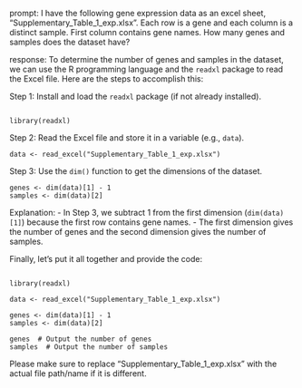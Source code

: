 prompt:
I have the following gene expression data as an excel sheet,  "Supplementary_Table_1_exp.xlsx". Each row is a gene and each column is a distinct sample. First column contains gene names. How many genes and samples does the dataset have?

response:
To determine the number of genes and samples in the dataset, we can use the R programming language and the `readxl` package to read the Excel file. Here are the steps to accomplish this:

Step 1: Install and load the `readxl` package (if not already installed).

```

library(readxl)
```

Step 2: Read the Excel file and store it in a variable (e.g., `data`).

```
data <- read_excel("Supplementary_Table_1_exp.xlsx")
```

Step 3: Use the `dim()` function to get the dimensions of the dataset.

```
genes <- dim(data)[1] - 1
samples <- dim(data)[2]
```

Explanation:
- In Step 3, we subtract 1 from the first dimension (`dim(data)[1]`) because the first row contains gene names.
- The first dimension gives the number of genes and the second dimension gives the number of samples.

Finally, let's put it all together and provide the code:

```

library(readxl)

data <- read_excel("Supplementary_Table_1_exp.xlsx")

genes <- dim(data)[1] - 1
samples <- dim(data)[2]

genes  # Output the number of genes
samples  # Output the number of samples
```

Please make sure to replace "Supplementary_Table_1_exp.xlsx" with the actual file path/name if it is different.
